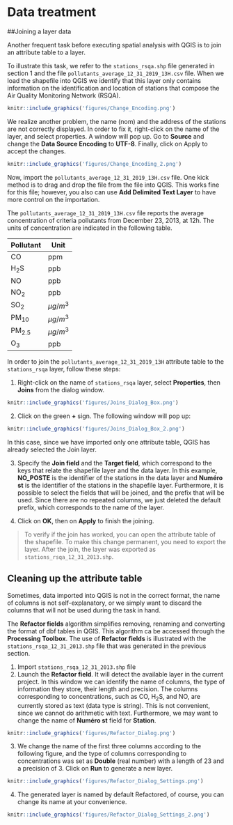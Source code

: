 # Data treatment

##Joining a layer data

Another frequent task before executing spatial analysis with QGIS is to join an attribute table to a layer.

To illustrate this task, we refer to the `stations_rsqa.shp` file generated in section 1 and the file `pollutants_average_12_31_2019_13H.csv` file. When we load the shapefile into QGIS we identify that this layer only contains information on the identification and location of stations that compose the Air Quality Monitoring Network (RSQA).

```r
knitr::include_graphics('figures/Change_Encoding.png')
```

We realize another problem, the name (nom) and the address of the stations are not correctly displayed. In order to fix it, right-click on the name of the layer, and select properties. A window will pop up. Go to **Source** and change the **Data Source Encoding** to **UTF-8**. Finally, click on Apply to accept the changes.


```r
knitr::include_graphics('figures/Change_Encoding_2.png')
```

Now, import the `pollutants_average_12_31_2019_13H.csv` file. One kick method is to drag and drop the file from the file into QGIS. This works fine for this file; however, you also can use **Add Delimited Text Layer** to have more control on the importation.

The `pollutants_average_12_31_2019_13H.csv` file reports the average concentration of criteria pollutants from December 23, 2013, at 12h. The units of concentration are indicated in the following table.

Pollutant | Unit 
--------- |----- 
CO        |ppm   
H<sub>2</sub>S | ppb 
NO |ppb
NO<sub>2</sub> | ppb
SO<sub>2</sub> | $\mu g/m^3$
PM<sub>10</sub> | $\mu g/m^3$
PM<sub>2.5</sub> | $\mu g/m^3$
O<sub>3</sub> | ppb

In order to join the `pollutants_average_12_31_2019_13H` attribute table to the `stations_rsqa` layer, follow these steps:

1. Right-click on the name of `stations_rsqa` layer, select **Properties**, then **Joins** from the dialog window.

```r
knitr::include_graphics('figures/Joins_Dialog_Box.png')
```

2. Click on the green **+** sign. The following window will pop up:

```r
knitr::include_graphics('figures/Joins_Dialog_Box_2.png')
```

In this case, since we have imported only one attribute table, QGIS has already selected the Join layer. 

3. Specify the **Join field** and the **Target field**, which correspond to the keys that relate the shapefile layer and the data layer. In this example, **NO_POSTE** is the identifier of the stations in the data layer and **Numéro st** is the identifier of the stations in the shapefile layer. Furthermore, it is possible to select the fields that will be joined, and the prefix that will be used. Since there are no repeated columns, we just deleted the default prefix, which corresponds to the name of the layer.

4. Click on **OK**, then on **Apply** to finish the joining.

> To verify if the join has worked, you can open the attribute table of the shapefile. To make this change permanent, you need to export the layer. After the join, the layer was exported as `stations_rsqa_12_31_2013.shp`.

## Cleaning up the attribute table

Sometimes, data imported into QGIS is not in the correct format, the name of columns is not self-explanatory, or we simply want to discard the columns that will not be used during the task in hand.

The **Refactor fields** algorithm simplifies removing, renaming and converting the format of dbf tables in QGIS. This algorithm ca be accessed through the **Processing Toolbox**. The use of **Refactor fields** is illustrated with the `stations_rsqa_12_31_2013.shp` file that was generated in the previous section. 

1. Import `stations_rsqa_12_31_2013.shp` file
2. Launch the **Refactor field**. It will detect the available layer in the current project. In this window we can identify the name of columns, the type of information they store, their length and precision. The columns corresponding to concentrations, such as CO, H<sub>2</sub>S, and NO, are currently stored as text (data type is string). This is not convenient, since we cannot do arithmetic with text. Furthermore, we may want to change the name of **Numéro st** field for **Station**.

```r
knitr::include_graphics('figures/Refactor_Dialog.png')
```

3. We change the name of the first three columns according to the following figure, and the type of columns corresponding to concentrations was set as **Double** (real number) with a length of 23 and a precision of 3. Click on **Run** to generate a new layer.

```r
knitr::include_graphics('figures/Refactor_Dialog_Settings.png')
```

4. The generated layer is named by default Refactored, of course, you can change its name at your convenience. 

```r
knitr::include_graphics('figures/Refactor_Dialog_Settings_2.png')
```



